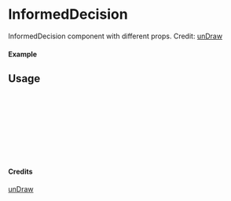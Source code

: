 
<Meta of={InformedDecision} title="unDraw/InformedDecision" />

# InformedDecision

InformedDecision component with different props.
Credit: [unDraw](https://undraw.co/illustrations)

#### Example

<Canvas of={InformedDecision.Primary} />

## Usage

```ts
import { InformedDecision } from "yadl-ui";

const Example = () => {
  return (
      <InformedDecision />
  );
};

export default Example;
```

#### Credits
[unDraw](https://undraw.co/illustrations)
